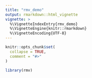 ```yaml
---
title: "rmv_demo"
output: rmarkdown::html_vignette
vignette: >
  %\VignetteIndexEntry{rmv_demo}
  %\VignetteEngine{knitr::rmarkdown}
  %\VignetteEncoding{UTF-8}
---
```


```r
knitr::opts_chunk$set(
  collapse = TRUE,
  comment = "#>"
)
```

```r
library(rmv)
```
